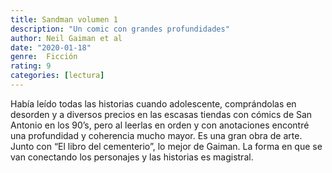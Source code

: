 ```yaml
---
title: Sandman volumen 1
description: "Un comic con grandes profundidades"
author: Neil Gaiman et al
date: "2020-01-18"
genre:  Ficción
rating: 9
categories: [lectura]
---
```

Había leído todas las historias cuando adolescente, comprándolas en desorden y a diversos precios en las escasas tiendas con cómics de San Antonio en los 90’s, pero al leerlas en orden y con anotaciones encontré una profundidad y coherencia mucho mayor. Es una gran obra de arte. Junto con “El libro del cementerio”, lo mejor de Gaiman. La forma en que se van conectando los personajes y las historias es magistral.
